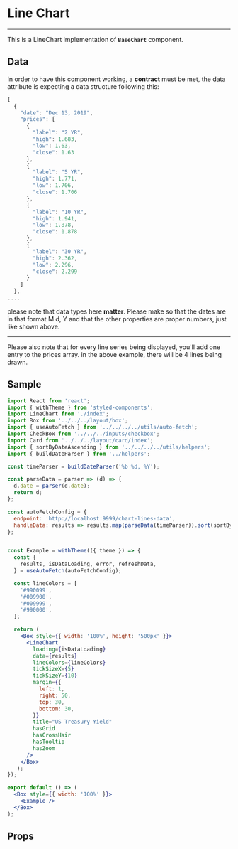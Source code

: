 
<Meta title='Financial/Charts' component={LineChart} />

# Line Chart
<hr />

This is a LineChart implementation of **`BaseChart`** component.

<Preview withSource="none">
  <Story name="Line Chart">
    <LineChartTemplate />
  </Story>
</Preview>

## Data
In order to have this component working, a **contract** must be met, the data attribute
is expecting a data structure following this:

```jsx
[
  {
    "date": "Dec 13, 2019",
    "prices": [
      {
        "label": "2 YR",
        "high": 1.683,
        "low": 1.63,
        "close": 1.63
      },
      {
        "label": "5 YR",
        "high": 1.771,
        "low": 1.706,
        "close": 1.706
      },
      {
        "label": "10 YR",
        "high": 1.941,
        "low": 1.878,
        "close": 1.878
      },
      {
        "label": "30 YR",
        "high": 2.362,
        "low": 2.296,
        "close": 2.299
      }
    ]
  },
....
```
please note that data types here **matter**. Please make so that the dates are in that format
M d, Y and that the other properties are proper numbers, just like shown above.

<hr/>

Please also note that for every line series being displayed, you'll add one entry to the prices array.
in the above example, there will be 4 lines being drawn.


## Sample


```jsx
import React from 'react';
import { withTheme } from 'styled-components';
import LineChart from './index';
import Box from '../../../layout/box';
import { useAutoFetch } from '../../../../utils/auto-fetch';
import CheckBox from '../../../inputs/checkbox';
import Card from '../../../layout/card/index';
import { sortByDateAscending } from '../../../../utils/helpers';
import { buildDateParser } from '../helpers';

const timeParser = buildDateParser('%b %d, %Y');

const parseData = parser => (d) => {
  d.date = parser(d.date);
  return d;
};

const autoFetchConfig = {
  endpoint: 'http://localhost:9999/chart-lines-data',
  handleData: results => results.map(parseData(timeParser)).sort(sortByDateAscending),
};


const Example = withTheme(({ theme }) => {
  const {
    results, isDataLoading, error, refreshData,
  } = useAutoFetch(autoFetchConfig);

  const lineColors = [
    '#990099',
    '#009900',
    '#009999',
    '#990000',
  ];

  return (
    <Box style={{ width: '100%', height: '500px' }}>
      <LineChart
        loading={isDataLoading}
        data={results}
        lineColors={lineColors}
        tickSizeX={5}
        tickSizeY={10}
        margin={{
          left: 1,
          right: 50,
          top: 30,
          bottom: 30,
        }}
        title="US Treasury Yield"
        hasGrid
        hasCrossHair
        hasTooltip
        hasZoom
      />
    </Box>
   );
});

export default () => (
  <Box style={{ width: '100%' }}>
    <Example />
  </Box>
);
```


## Props
<Props of={LineChart} />
